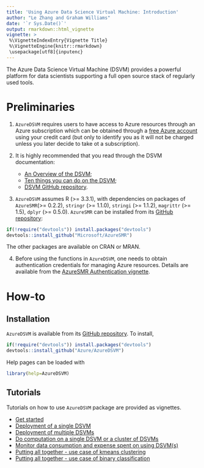 ```yaml
---
title: 'Using Azure Data Science Virtual Machine: Introduction'
author: "Le Zhang and Graham Williams"
date: '`r Sys.Date()`'
output: rmarkdown::html_vignette
vignette: >
 %\VignetteIndexEntry{Vignette Title}
 %\VignetteEngine{knitr::rmarkdown}
 \usepackage[utf8]{inputenc}
---
```


The Azure Data Science Virtual Machine (DSVM) provides a powerful
platform for data scientists supporting a full open source stack of
regularly used tools.
	
# Preliminaries

1. `AzureDSVM` requires users to have access to Azure resources
through an Azure subscription which can be obtained through a [free
Azure account](https://azure.microsoft.com/en-us/free) using your
credit card (but only to identify you as it will not be charged unless
you later decide to take ot a subscription).

2. It is highly recommended that you read through the DSVM
documentation:

      * [An Overview of the DSVM](https://docs.microsoft.com/en-us/azure/machine-learning/machine-learning-data-science-virtual-machine-overview);
      * [Ten things you can do on the DSVM](https://docs.microsoft.com/en-us/azure/machine-learning/machine-learning-data-science-vm-do-ten-things);
      * [DSVM GitHub repository](https://github.com/Azure/Azure-MachineLearning-DataScience/tree/master/Misc/DataScienceProcess/DataScienceScripts/Solution%20Arch/DSVM).

3. `AzureDSVM` assumes R (>= 3.3.1), with dependencies on packages of
`AzureSMR `(>= 0.2.2), `stringr` (>= 1.1.0), `stringi` (>= 1.1.2),
`magrittr` (>= 1.5), `dplyr` (>= 0.5.0). `AzureSMR` can be installed
from its [GitHub repository](https://github.com/Microsoft/AzureSMR):
```r
if(!require("devtools")) install.packages("devtools")
devtools::install_github("Microsoft/AzureSMR")
```
The other packages are available on CRAN or MRAN.

4. Before using the functions in `AzureDSVM`, one needs to obtain
authentication credentials for managing Azure resources. Details are
available from the [AzureSMR Authentication
vignette](https://github.com/Microsoft/AzureSMR/blob/master/vignettes/Authentication.Rmd).

# How-to

## Installation

`AzureDSVM` is available from its [GitHub
repository](https://github.com/Azure/AzureDSVM). To install,

```r
if(!require("devtools")) install.packages("devtools")
devtools::install_github("Azure/AzureDSVM")
```

Help pages can be loaded with

```r
library(help=AzureDSVM)
```

## Tutorials

Tutorials on how to use `AzureDSVM` package are provided as vignettes.

* [Get started](https://github.com/Azure/AzureDSVM/blob/master/vignettes/00Introduction.Rmd)
* [Deployment of a single DSVM](https://github.com/Azure/AzureDSVM/blob/master/vignettes/10Deploy.Rmd)
* [Deployment of multiple DSVMs](https://github.com/Azure/AzureDSVM/blob/master/vignettes/20Multi.Rmd)
* [Do computation on a single DSVM or a cluster of DSVMs](https://github.com/Azure/AzureDSVM/blob/master/vignettes/30Compute.Rmd)
* [Monitor data consumption and expense spent on using DSVM(s)](https://github.com/Azure/AzureDSVM/blob/master/vignettes/40Cost.Rmd)
* [Putting all together - use case of kmeans clustering](https://github.com/Azure/AzureDSVM/blob/master/vignettes/60Kmeans.Rmd)
* [Putting all together - use case of binary classification](https://github.com/Azure/AzureDSVM/blob/master/vignettes/80ModelSelect.Rmd)
